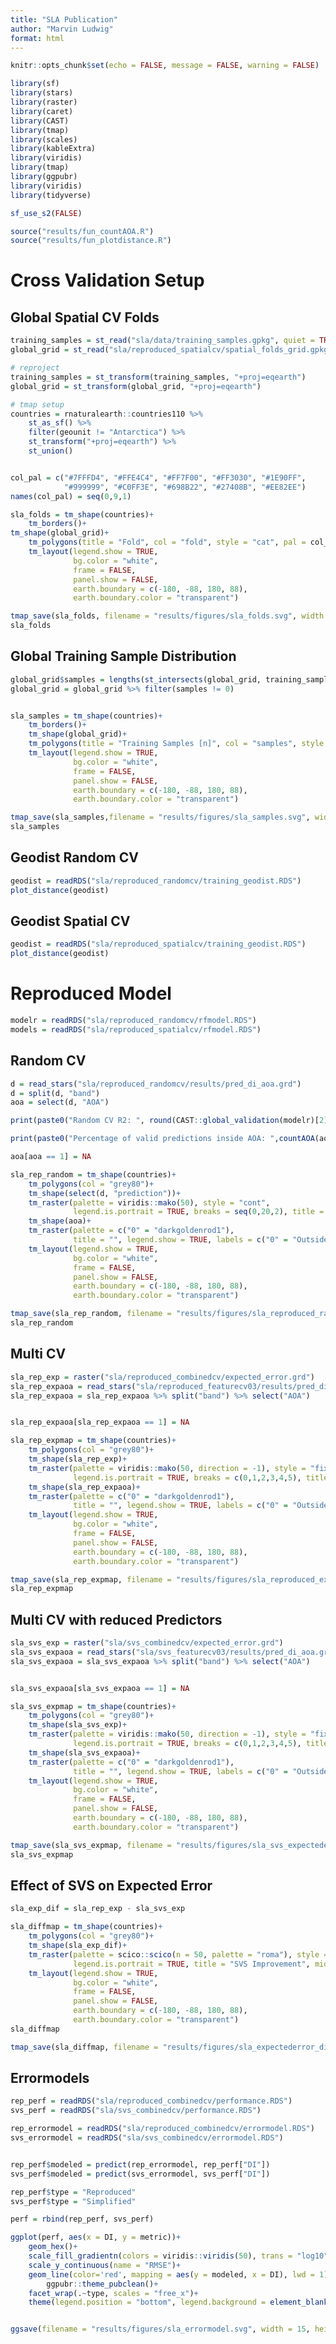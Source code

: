 ```yaml
---
title: "SLA Publication"
author: "Marvin Ludwig"
format: html
---
```


```r
knitr::opts_chunk$set(echo = FALSE, message = FALSE, warning = FALSE)

library(sf)
library(stars)
library(raster)
library(caret)
library(CAST)
library(tmap)
library(scales)
library(kableExtra)
library(viridis)
library(tmap)
library(ggpubr)
library(viridis)
library(tidyverse)

sf_use_s2(FALSE)

source("results/fun_countAOA.R")
source("results/fun_plotdistance.R")

```


# Cross Validation Setup


## Global Spatial CV Folds

```r
training_samples = st_read("sla/data/training_samples.gpkg", quiet = TRUE)
global_grid = st_read("sla/reproduced_spatialcv/spatial_folds_grid.gpkg", quiet = TRUE)

# reproject
training_samples = st_transform(training_samples, "+proj=eqearth")
global_grid = st_transform(global_grid, "+proj=eqearth")

# tmap setup
countries = rnaturalearth::countries110 %>%
    st_as_sf() %>%
    filter(geounit != "Antarctica") %>%
    st_transform("+proj=eqearth") %>% 
    st_union()


col_pal = c("#7FFFD4", "#FFE4C4", "#FF7F00", "#FF3030", "#1E90FF",
            "#999999", "#C0FF3E", "#698B22", "#27408B", "#EE82EE")
names(col_pal) = seq(0,9,1)

sla_folds = tm_shape(countries)+
    tm_borders()+
tm_shape(global_grid)+
    tm_polygons(title = "Fold", col = "fold", style = "cat", pal = col_pal)+
    tm_layout(legend.show = TRUE,
              bg.color = "white",
              frame = FALSE,
              panel.show = FALSE,
              earth.boundary = c(-180, -88, 180, 88),
              earth.boundary.color = "transparent")

tmap_save(sla_folds, filename = "results/figures/sla_folds.svg", width = 15, height = 10, units = "cm")
sla_folds
```

## Global Training Sample Distribution

```r


global_grid$samples = lengths(st_intersects(global_grid, training_samples))
global_grid = global_grid %>% filter(samples != 0)


sla_samples = tm_shape(countries)+
    tm_borders()+
    tm_shape(global_grid)+
    tm_polygons(title = "Training Samples [n]", col = "samples", style = "log10", pal = viridis(50), legend.is.portrait=FALSE)+
    tm_layout(legend.show = TRUE,
              bg.color = "white",
              frame = FALSE,
              panel.show = FALSE,
              earth.boundary = c(-180, -88, 180, 88),
              earth.boundary.color = "transparent")

tmap_save(sla_samples,filename = "results/figures/sla_samples.svg", width = 15, height = 10, units = "cm")
sla_samples
```

## Geodist Random CV 

```r
geodist = readRDS("sla/reproduced_randomcv/training_geodist.RDS")
plot_distance(geodist)
```

## Geodist Spatial CV

```r
geodist = readRDS("sla/reproduced_spatialcv/training_geodist.RDS")
plot_distance(geodist)
```

# Reproduced Model

```r
modelr = readRDS("sla/reproduced_randomcv/rfmodel.RDS")
models = readRDS("sla/reproduced_spatialcv/rfmodel.RDS")
```

## Random CV 

```r
d = read_stars("sla/reproduced_randomcv/results/pred_di_aoa.grd")
d = split(d, "band")
aoa = select(d, "AOA")
```


```r
print(paste0("Random CV R2: ", round(CAST::global_validation(modelr)[2], 2), " --- Assumed Mapping error inside AOA."))
```

```r
print(paste0("Percentage of valid predictions inside AOA: ",countAOA(aoa),"%"))
```






```r
aoa[aoa == 1] = NA

sla_rep_random = tm_shape(countries)+
    tm_polygons(col = "grey80")+
    tm_shape(select(d, "prediction"))+
    tm_raster(palette = viridis::mako(50), style = "cont",
              legend.is.portrait = TRUE, breaks = seq(0,20,2), title = "SLA [m²/kg]")+
    tm_shape(aoa)+
    tm_raster(palette = c("0" = "darkgoldenrod1"),
              title = "", legend.show = TRUE, labels = c("0" = "Outside AOA"))+
    tm_layout(legend.show = TRUE,
              bg.color = "white",
              frame = FALSE,
              panel.show = FALSE,
              earth.boundary = c(-180, -88, 180, 88),
              earth.boundary.color = "transparent")

tmap_save(sla_rep_random, filename = "results/figures/sla_reproduced_random.svg", width = 15, height = 10, units = "cm")
sla_rep_random
```


## Multi CV

```r
sla_rep_exp = raster("sla/reproduced_combinedcv/expected_error.grd")
sla_rep_expaoa = read_stars("sla/reproduced_featurecv03/results/pred_di_aoa.grd")
sla_rep_expaoa = sla_rep_expaoa %>% split("band") %>% select("AOA")


sla_rep_expaoa[sla_rep_expaoa == 1] = NA

sla_rep_expmap = tm_shape(countries)+
    tm_polygons(col = "grey80")+
    tm_shape(sla_rep_exp)+
    tm_raster(palette = viridis::mako(50, direction = -1), style = "fixed",
              legend.is.portrait = TRUE, breaks = c(0,1,2,3,4,5), title = "Expected\nRMSE")+
    tm_shape(sla_rep_expaoa)+
    tm_raster(palette = c("0" = "darkgoldenrod1"),
              title = "", legend.show = TRUE, labels = c("0" = "Outside AOA"))+
    tm_layout(legend.show = TRUE,
              bg.color = "white",
              frame = FALSE,
              panel.show = FALSE,
              earth.boundary = c(-180, -88, 180, 88),
              earth.boundary.color = "transparent")

tmap_save(sla_rep_expmap, filename = "results/figures/sla_reproduced_expectederror.svg", width = 15, height = 10, units = "cm")
sla_rep_expmap
```



## Multi CV with reduced Predictors


```r
sla_svs_exp = raster("sla/svs_combinedcv/expected_error.grd")
sla_svs_expaoa = read_stars("sla/svs_featurecv03/results/pred_di_aoa.grd")
sla_svs_expaoa = sla_svs_expaoa %>% split("band") %>% select("AOA")


sla_svs_expaoa[sla_svs_expaoa == 1] = NA

sla_svs_expmap = tm_shape(countries)+
    tm_polygons(col = "grey80")+
    tm_shape(sla_svs_exp)+
    tm_raster(palette = viridis::mako(50, direction = -1), style = "fixed",
              legend.is.portrait = TRUE, breaks = c(0,1,2,3,4,5), title = "Expected\nRMSE")+
    tm_shape(sla_svs_expaoa)+
    tm_raster(palette = c("0" = "darkgoldenrod1"),
              title = "", legend.show = TRUE, labels = c("0" = "Outside AOA"))+
    tm_layout(legend.show = TRUE,
              bg.color = "white",
              frame = FALSE,
              panel.show = FALSE,
              earth.boundary = c(-180, -88, 180, 88),
              earth.boundary.color = "transparent")

tmap_save(sla_svs_expmap, filename = "results/figures/sla_svs_expectederror.svg", width = 15, height = 10, units = "cm")
sla_svs_expmap
```

## Effect of SVS on Expected Error

```r
sla_exp_dif = sla_rep_exp - sla_svs_exp

sla_diffmap = tm_shape(countries)+
    tm_polygons(col = "grey80")+
    tm_shape(sla_exp_dif)+
    tm_raster(palette = scico::scico(n = 50, palette = "roma"), style = "fixed", breaks = c(-0.5,-0.1, 0.1,0.5,1,1.5),
              legend.is.portrait = TRUE, title = "SVS Improvement", midpoint = 0)+
    tm_layout(legend.show = TRUE,
              bg.color = "white",
              frame = FALSE,
              panel.show = FALSE,
              earth.boundary = c(-180, -88, 180, 88),
              earth.boundary.color = "transparent")
sla_diffmap

tmap_save(sla_diffmap, filename = "results/figures/sla_expectederror_difference.svg", width = 15, height = 10, units = "cm")
```


## Errormodels 


```r
rep_perf = readRDS("sla/reproduced_combinedcv/performance.RDS")
svs_perf = readRDS("sla/svs_combinedcv/performance.RDS")

rep_errormodel = readRDS("sla/reproduced_combinedcv/errormodel.RDS")
svs_errormodel = readRDS("sla/svs_combinedcv/errormodel.RDS")


rep_perf$modeled = predict(rep_errormodel, rep_perf["DI"])
svs_perf$modeled = predict(svs_errormodel, svs_perf["DI"])

rep_perf$type = "Reproduced"
svs_perf$type = "Simplified"

perf = rbind(rep_perf, svs_perf)

ggplot(perf, aes(x = DI, y = metric))+
    geom_hex()+
    scale_fill_gradientn(colors = viridis::viridis(50), trans = "log10", name = "Points [n]")+
    scale_y_continuous(name = "RMSE")+
    geom_line(color='red', mapping = aes(y = modeled, x = DI), lwd = 1)+
        ggpubr::theme_pubclean()+
    facet_wrap(.~type, scales = "free_x")+
    theme(legend.position = "bottom", legend.background = element_blank())


ggsave(filename = "results/figures/sla_errormodel.svg", width = 15, height = 10, units = "cm")

```

